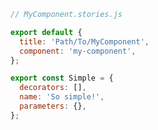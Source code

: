 ```js
// MyComponent.stories.js

export default {
  title: 'Path/To/MyComponent',
  component: 'my-component',
};

export const Simple = {
  decorators: [],
  name: 'So simple!',
  parameters: {},
};
```
